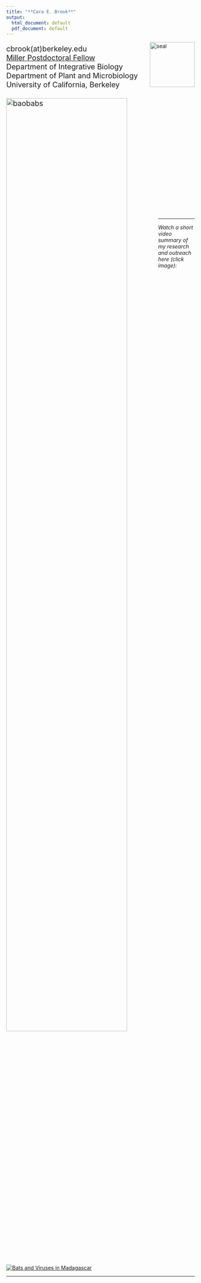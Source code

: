 ```yaml
---
title: "**Cara E. Brook**"
output:
  html_document: default
  pdf_document: default
---
```


<style type="text/css">
h1.title {
  font-size: 31px;
  text-align: left;
  color:black;
}
</style>
<img src="UCBerkeley_seal.png" alt="seal" style="width: 120px; padding-right=1000px;" align="right">
<div id="bg_image"> 
<div style="text-align: left; font-size: 1.4em;">
cbrook(at)berkeley.edu <br>
[Miller Postdoctoral Fellow](http://miller.berkeley.edu/about)<br>
Department of Integrative Biology<br>
Department of Plant and Microbiology<br>
University of California, Berkeley<br>
<br>
<img src="IMGP8459crop.jpg" alt="baobabs" style="width: 80%; height: 80%" align="left">
</div>
<br>
<br>
<br>
<br>
<br>
<br>
<br>
<br>
<br>
<br>
<br>
<br>
<br>
<br>
<br>
<br>
<br>

---



</div>
*Watch a short video summary of my research and outreach here (click image):*

[![Bats and Viruses in Madagascar](https://img.youtube.com/vi/8AMpIQ9gTbE/0.jpg)](https://www.youtube.com/embed/8AMpIQ9gTbE "Bats and Viruses in Madagascar")

</div>


---






